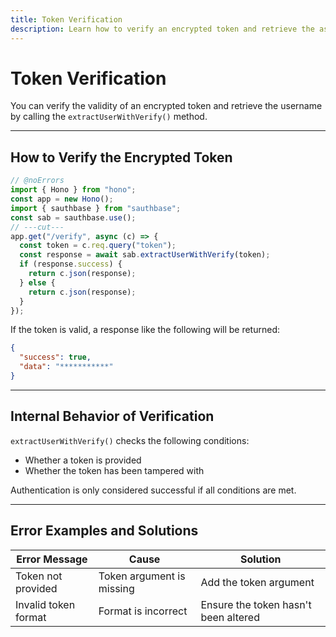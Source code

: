 ```yaml
---
title: Token Verification
description: Learn how to verify an encrypted token and retrieve the associated username.
---
```


# Token Verification

You can verify the validity of an encrypted token and retrieve the username by calling the `extractUserWithVerify()` method.

---

## How to Verify the Encrypted Token

```ts filename="src/index.ts" showLineNumbers twoslash
// @noErrors
import { Hono } from "hono";
const app = new Hono();
import { sauthbase } from "sauthbase";
const sab = sauthbase.use();
// ---cut---
app.get("/verify", async (c) => {
  const token = c.req.query("token");
  const response = await sab.extractUserWithVerify(token);
  if (response.success) {
    return c.json(response);
  } else {
    return c.json(response);
  }
});
```

If the token is valid, a response like the following will be returned:

```json filename="Response" showLineNumbers copy=false
{
  "success": true,
  "data": "***********"
}
```

---

## Internal Behavior of Verification

`extractUserWithVerify()` checks the following conditions:

- Whether a token is provided
- Whether the token has been tampered with

Authentication is only considered successful if all conditions are met.

---

## Error Examples and Solutions

| Error Message                   | Cause                        | Solution                            |
|--------------------------------|------------------------------|-------------------------------------|
| Token not provided              | Token argument is missing    | Add the token argument              |
| Invalid token format            | Format is incorrect          | Ensure the token hasn't been altered |

